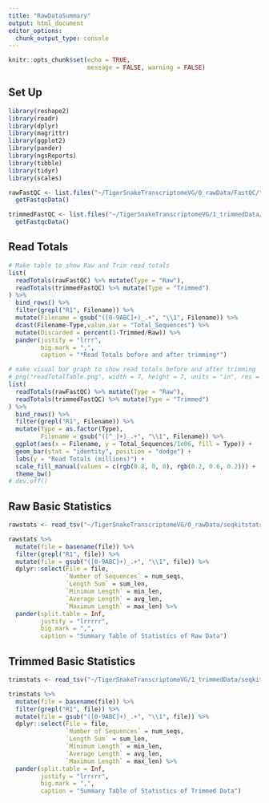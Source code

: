 ```yaml
---
title: "RawDataSummary"
output: html_document
editor_options: 
  chunk_output_type: console
---
```


```r
knitr::opts_chunk$set(echo = TRUE,
                      message = FALSE, warning = FALSE)
```

## Set Up

```r
library(reshape2)
library(readr)
library(dplyr)
library(magrittr)
library(ggplot2)
library(pander)
library(ngsReports)
library(tibble)
library(tidyr)
library(scales)
```

```r
rawFastQC <- list.files("~/TigerSnakeTranscriptomeVG/0_rawData/FastQC/", pattern = "zip", full.names = TRUE) %>%
  getFastqcData()
```

```r
trimmedFastQC <- list.files("~/TigerSnakeTranscriptomeVG/1_trimmedData/FastQC/", pattern = "zip", full.names = TRUE) %>%
  getFastqcData()
```

## Read Totals

```r
# Make table to show Raw and Trim read totals
list(
  readTotals(rawFastQC) %>% mutate(Type = "Raw"),
  readTotals(trimmedFastQC) %>% mutate(Type = "Trimmed")
) %>%
  bind_rows() %>%
  filter(grepl("R1", Filename)) %>%
  mutate(Filename = gsub("([0-9ABC]+)_.+", "\\1", Filename)) %>%
  dcast(Filename~Type,value.var = "Total_Sequences") %>%
  mutate(Discarded = percent(1-Trimmed/Raw)) %>%
  pander(justify = "lrrr",
         big.mark = ",",
         caption = "*Read Totals before and after trimming*")
```

```r
# make visual bar graph to show read totals before and after trimming
# png("readTotalTable.png", width = 7, height = 7, units = "in", res = 300)
list(
  readTotals(rawFastQC) %>% mutate(Type = "Raw"),
  readTotals(trimmedFastQC) %>% mutate(Type = "Trimmed")
) %>%
  bind_rows() %>%
  filter(grepl("R1", Filename)) %>%
  mutate(Type = as.factor(Type),
         Filename = gsub("([^_]+)_.+", "\\1", Filename)) %>%
  ggplot(aes(x = Filename, y = Total_Sequences/1e06, fill = Type)) +
  geom_bar(stat = "identity", position = "dodge") +
  labs(y = "Read Totals (millions)") +
  scale_fill_manual(values = c(rgb(0.8, 0, 0), rgb(0.2, 0.6, 0.2))) +
  theme_bw()
# dev.off()
```

## Raw Basic Statistics

```r
rawstats <- read_tsv("~/TigerSnakeTranscriptomeVG/0_rawData/seqkitstatsRAW.tsv")
```

```r
rawstats %>%
  mutate(file = basename(file)) %>%
  filter(grepl("R1", file)) %>%
  mutate(file = gsub("([0-9ABC]+)_.+", "\\1", file)) %>%
  dplyr::select(File = file, 
                `Number of Sequences` = num_seqs, 
                `Length Sum` = sum_len,
                `Minimum Length` = min_len,
                `Average Length` = avg_len,
                `Maximum Length` = max_len) %>%
  pander(split.table = Inf,
         justify = "lrrrrr",
         big.mark = ",",
         caption = "Summary Table of Statistics of Raw Data")
```

## Trimmed Basic Statistics

```r
trimstats <- read_tsv("~/TigerSnakeTranscriptomeVG/1_trimmedData/seqkitstatsTRIM.tsv")
```

```r
trimstats %>%
  mutate(file = basename(file)) %>%
  filter(grepl("R1", file)) %>%
  mutate(file = gsub("([0-9ABC]+)_.+", "\\1", file)) %>%
  dplyr::select(File = file, 
                `Number of Sequences` = num_seqs, 
                `Length Sum` = sum_len,
                `Minimum Length` = min_len,
                `Average Length` = avg_len,
                `Maximum Length` = max_len) %>%
  pander(split.table = Inf,
         justify = "lrrrrr",
         big.mark = ",",
         caption = "Summary Table of Statistics of Trimmed Data")
```

